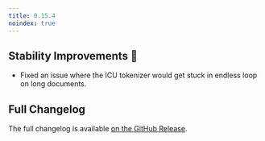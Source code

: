 ```yaml
---
title: 0.15.4
noindex: true
---
```


## Stability Improvements 💪

- Fixed an issue where the ICU tokenizer would get stuck in endless loop on long documents.

## Full Changelog

The full changelog is available [on the GitHub Release](https://github.com/paradedb/paradedb/releases/tag/v0.15.4).
